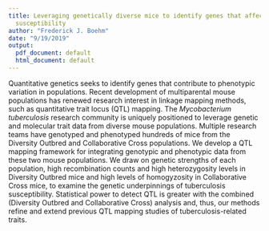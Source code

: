 ```yaml
---
title: Leveraging genetically diverse mice to identify genes that affect tuberculosis
  susceptibility
author: "Frederick J. Boehm"
date: "9/19/2019"
output:
  pdf_document: default
  html_document: default
---
```


Quantitative genetics seeks to identify genes that contribute to phenotypic 
variation in populations. Recent development of multiparental mouse populations 
has renewed research interest in linkage mapping methods, such as quantitative 
trait locus (QTL) mapping. The *Mycobacterium tuberculosis* research community is 
uniquely positioned to leverage genetic and molecular trait data from diverse 
mouse populations. Multiple research teams have genotyped and phenotyped hundreds 
of mice from the Diversity Outbred and Collaborative Cross populations. We 
develop a QTL mapping framework for integrating genotypic and phenotypic data 
from these two mouse populations. We draw on genetic strengths of each 
population, high recombination counts and high heterozygosity levels in Diversity 
Outbred mice and high levels of homogyzosity in Collaborative Cross mice, to 
examine the genetic underpinnings of tuberculosis susceptibility. Statistical 
power to detect QTL is greater with the combined (Diversity Outbred and 
Collaborative Cross) analysis and, thus, our methods refine and extend previous 
QTL mapping studies of tuberculosis-related traits.


